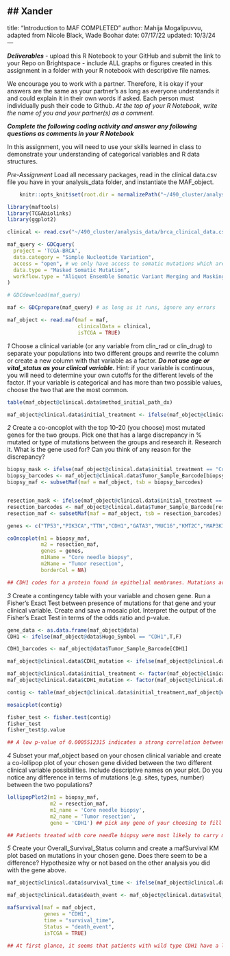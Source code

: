 ## Xander
---
title: "Introduction to MAF COMPLETED"
author: Mahija Mogalipuvvu, adapted from Nicole Black, Wade Boohar
date: 07/17/22
updated: 10/3/24
---

***Deliverables***
- upload this R Notebook to your GitHub and submit the link to your Repo on Brightspace
- include ALL graphs or figures created in this assignment in a folder with your R notebook with descriptive file names.

We encourage you to work with a partner. Therefore, it is okay if your answers are the same as your partner’s as long as everyone understands it and could explain it in their own words if asked. Each person must individually push their code to Github. *At the top of your R Notebook, write the name of you and your partner(s) as a comment.*

***Complete the following coding activity and answer any following questions as comments in your R Notebook***

In this assignment, you will need to use your skills learned in class to demonstrate your understanding of categorical variables and R data structures.

*Pre-Assignment*
Load all necessary packages, read in the clinical data.csv file you have in your analysis_data folder, and instantiate the MAF_object.

```r
    knitr::opts_knit$set(root.dir = normalizePath("~/490_cluster/analysis_data")) 
```

```r
library(maftools)
library(TCGAbiolinks)
library(ggplot2)

clinical <- read.csv("~/490_cluster/analysis_data/brca_clinical_data.csv")

maf_query <- GDCquery(
  project = 'TCGA-BRCA',
  data.category = "Simple Nucleotide Variation",
  access = "open", # we only have access to somatic mutations which are open access
  data.type = "Masked Somatic Mutation",
  workflow.type = "Aliquot Ensemble Somatic Variant Merging and Masking"
)

# GDCdownload(maf_query)

maf <- GDCprepare(maf_query) # as long as it runs, ignore any errors

maf_object <- read.maf(maf = maf,
                       clinicalData = clinical, 
                       isTCGA = TRUE)

```

*1*
Choose a clinical variable (or any variable from clin_rad or clin_drug) to separate your populations into two different groups and rewrite the column or create a new column with that variable as a factor. ***Do not use age or vital_status as your clinical variable.*** Hint: if your variable is continuous, you will need to determine your own cutoffs for the different levels of the factor. If your variable is categorical and has more than two possible values, choose the two that are the most common.
```r
table(maf_object@clinical.data$method_initial_path_dx)

maf_object@clinical.data$initial_treatment <- ifelse(maf_object@clinical.data$method_initial_path_dx == 'Core needle biopsy', 'Core needle biopsy', ifelse(maf_object@clinical.data$method_initial_path_dx == 'Tumor resection', 'Tumor resection', 'Other'))
```

*2*
Create a co-oncoplot with the top 10-20 (you choose) most mutated genes for the two groups. Pick one that has a large discrepancy in % mutated or type of mutations between the groups and research it. 
Research it. What is the gene used for? Can you think of any reason for the discrepancy?
```r
biopsy_mask <- ifelse(maf_object@clinical.data$initial_treatment == "Core needle biopsy", T, F)
biopsy_barcodes <- maf_object@clinical.data$Tumor_Sample_Barcode[biopsy_mask]
biopsy_maf <- subsetMaf(maf = maf_object, tsb = biopsy_barcodes)


resection_mask <- ifelse(maf_object@clinical.data$initial_treatment == "Tumor resection", T, F)
resection_barcodes <- maf_object@clinical.data$Tumor_Sample_Barcode[resection_mask]
resection_maf <- subsetMaf(maf = maf_object, tsb = resection_barcodes)

genes <- c("TP53","PIK3CA","TTN","CDH1","GATA3","MUC16","KMT2C","MAP3K1","HMCN1","FLG")

coOncoplot(m1 = biopsy_maf, 
           m2 = resection_maf, 
           genes = genes,
           m1Name = "Core needle biopsy", 
           m2Name = "Tumor resection",
           borderCol = NA)

## CDH1 codes for a protein found in epithelial membranes. Mutations are often found in breast cancer, which explains why patients treated with core needle biopsies had a relatively greater occurrence of mutated CDH1 than those treated with tumor resection.
```
*3*
Create a contingency table with your variable and chosen gene. Run a Fisher’s Exact Test between presence of mutations for that gene and your clinical variable. Create and save a mosaic plot. 
Interpret the output of the Fisher’s Exact Test in terms of the odds ratio and p-value.
```r
gene_data <- as.data.frame(maf_object@data)
CDH1 <- ifelse(maf_object@data$Hugo_Symbol == "CDH1",T,F)

CDH1_barcodes <- maf_object@data$Tumor_Sample_Barcode[CDH1]

maf_object@clinical.data$CDH1_mutation <- ifelse(maf_object@clinical.data$Tumor_Sample_Barcode %in% CDH1_barcodes, "CDH1 Mutation", "No CDH1 Mutation")

maf_object@clinical.data$initial_treatment <- factor(maf_object@clinical.data$initial_treatment)
maf_object@clinical.data$CDH1_mutation <- factor(maf_object@clinical.data$CDH1_mutation)

contig <- table(maf_object@clinical.data$initial_treatment,maf_object@clinical.data$CDH1_mutation)

mosaicplot(contig)

fisher_test <- fisher.test(contig)
fisher_test
fisher_test$p.value

## A low p-value of 0.0005512315 indicates a strong correlation between the presence of mutated CDH1 and initial patient treatment. Most patients did not carry a CDH1 mutation, but (as supported by the coOncoplot above) those with the mutation were most likely to be treated with core needle biopsy.  
```

*4*
Subset your maf_object based on your chosen clinical variable and create a co-lollipop plot of your chosen gene divided between the two different clinical variable possibilities. Include descriptive names on your plot.
Do you notice any difference in terms of mutations (e.g. sites, types, number) between the two populations?
```r
lollipopPlot2(m1 = biopsy_maf, 
              m2 = resection_maf, 
              m1_name = 'Core needle biopsy',
              m2_name = 'Tumor resection',
              gene = 'CDH1') ## pick any gene of your choosing to fill in here

## Patients treated with core needle biopsy were most likely to carry mutations in the CDH1 gene. Tumor resection patients had a fewer number of mutation cases, and these mutations were limited to certain domains on the gene. Overall, the rate at which specific mutations were  conserved among patients with both treatments was very low, so no correlation is likely (ex. only 6 patients with a specific localized mutation were present in a sample of 519 patients). 
```
*5*
Create your Overall_Survival_Status column and create a mafSurvival KM plot based on mutations in your chosen gene.
Does there seem to be a difference? Hypothesize why or not based on the other analysis you did with the gene above.
```r
maf_object@clinical.data$survival_time <- ifelse(maf_object@clinical.data$vital_status == "Dead", maf_object@clinical.data$death_days_to, maf_object@clinical.data$last_contact_days_to)

maf_object@clinical.data$death_event <- maf_object@clinical.data$vital_status == "Dead"

mafSurvival(maf = maf_object,
            genes = "CDH1",
            time = "survival_time",
            Status = "death_event", 
            isTCGA = TRUE)

## At first glance, it seems that patients with wild type CDH1 have a lower survival probability than those with mutated CDH1. This is illogical, even though the p-value is relatively low. There  needs to be more mutant data to validate this claim.
```